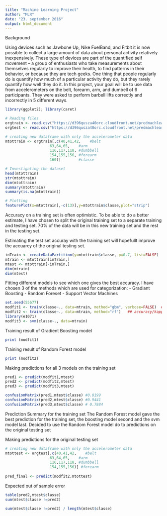 ```yaml
---
title: "Machine Learning Project"
author: "MLR"
date: "23. september 2016"
output: html_document
---
```


Background

Using devices such as Jawbone Up, Nike FuelBand, and Fitbit it is now possible to collect a large amount of data about personal activity relatively inexpensively. These type of devices are part of the quantified self movement – a group of enthusiasts who take measurements about themselves regularly to improve their health, to find patterns in their behavior, or because they are tech geeks. One thing that people regularly do is quantify how much of a particular activity they do, but they rarely quantify how well they do it. In this project, your goal will be to use data from accelerometers on the belt, forearm, arm, and dumbell of 6 participants. They were asked to perform barbell lifts correctly and incorrectly in 5 different ways. 


```r
library(ggplot2); library(caret)

# Reading files
orgtrain <- read.csv("https://d396qusza40orc.cloudfront.net/predmachlearn/pml-training.csv")
orgtest <- read.csv("https://d396qusza40orc.cloudfront.net/predmachlearn/pml-testing.csv")

# creating new dataframe with only the accelerometer data 
mtottrain <- orgtrain[,c(40,41,42,    #belt
                    63,64,65,    #arm
                    116,117,118, #dumbbell
                    154,155,156, #forearm
                    160)]        #classe

# Investigating the dataset
head(mtottrain)
str(mtottrain)
dim(mtottrain)
summary(mtottrain)
summary(is.na(mtottrain))

# Plotting
featurePlot(x=mtottrain[,-c(13)],y=mtottrain$classe,plot="strip")
```

Accuracy on a training set is often optimistic. To be able to do a better estimate,
I have chosen to split the original training set to a separate training and testing set.
70% of the data will be in this new training set and the rest in the testing set.

Estimating the test set accuray with the training set will hopefullt improve the accuarcy of the original testing set.

```r
inTrain <- createDataPartition(y=mtottrain$classe, p=0.7, list=FALSE)
mtrain <- mtottrain[inTrain,]
mtest <- mtottrain[-inTrain,]
dim(mtrain)
dim(mtest)
```

Fitting different models to see which one gives the best accuracy.
I have chosen 3 of the methods which are used for categorization:
- Gradiant Boosting
- Random Foreset
- Support Vector Machines

```r
set.seed(55677)
modfit1 <- train(classe~., data=mtrain, method="gbm", verbose=FALSE)  ## accuracy/kappa 0.8122661  0.7618243
modfit2 <- train(classe~., data=mtrain, method="rf")   ## accuracy/kappa 0.9324219  0.9144129
library(e1071)
modfit3 <- svm(classe~., data=mtrain)
```

Training result of Gradient Boosting model
```r
print (modfit1)
```

Training result of Random Forest model
```r
print (modfit2)

```

Making predictions for all 3 models on the training set

```r
pred1 <- predict(modfit1,mtest)
pred2 <- predict(modfit2,mtest)
pred3 <- predict(modfit3,mtest)

confusionMatrix(pred1,mtest$classe) #0.8199 
confusionMatrix(pred2,mtest$classe) #0.9441 
confusionMatrix(pred3,mtest$classe) # 0.7884 

```
Prediction Summary for the training set
The Random Forest model gave the best prediction for the training set, the boosting model second and the svm model last.
Decided to use the Random Forest model do to predictions on the original testing set


Making predictions for the original testing set
```r
# creating new dataframe with only the accelerometer data 
mtottest <- orgtest[,c(40,41,42,    #belt
                    63,64,65,    #arm
                    116,117,118, #dumbbell
                    154,155,156)] #forearm
                     
pred_final <- predict(modfit2,mtottest)

```


Expected out of sample error
```r

table(pred2,mtest$classe)
sum(mtest$classe !=pred2)

sum(mtest$classe !=pred2) / length(mtest$classe)

```


